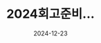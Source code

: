 ---
title: 2024회고준비...
date: 2024-12-23
description: 블로그..
category : diary
thumbnail: /images/post/diary/promise-test/ecbd2b60ec7ea4b44cbdbfeee980b8c9.jpg
---